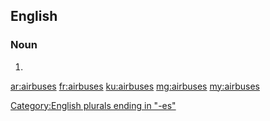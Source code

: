 ==English==

===Noun===
{{head|en|plural}}

# {{plural of|airbus|lang=en|nocat=1}}

[[Category:English plurals ending in "-es"]]

[[ar:airbuses]]
[[fr:airbuses]]
[[ku:airbuses]]
[[mg:airbuses]]
[[my:airbuses]]